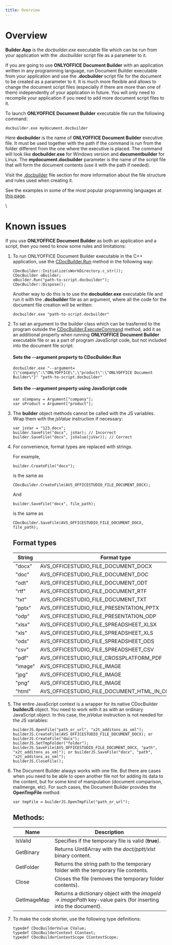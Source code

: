 ```yaml
---
title: Overview
---
```

# Overview

**Builder.App** is the *docbuilder.exe* executable file which can be run from your application with the *.docbuilder* script file as a parameter to it.

If you are going to use **ONLYOFFICE Document Builder** with an application written in any programming language, run Document Builder executable from your application and use the **.docbuilder** script file for the document to be created as a parameter to it. It is much more flexible and allows to change the document script files (especially if there are more than one of them) independently of your application in future. You will only need to recompile your application if you need to add more document script files to it.

To launch **ONLYOFFICE Document Builder** executable file run the following command:

```
docbuilder.exe mydocument.docbuilder
```

Here **docbuilder** is the name of **ONLYOFFICE Document Builder** executive file. It must be used together with the path if the command is run from the folder different from the one where the executive is placed. The command will look like **docbuilder.exe** for Windows version and **documentbuilder** for Linux. The **mydocument.docbuilder** parameter is the name of the script file that will form the document contents (use it with the path if needed).

Visit the [.docbuilder](/docbuilder/integrationapi/usingdocbuilderfile) file section for more information about the file structure and rules used when creating it.

See the examples in some of the most popular programming languages at [this page](/docbuilder/integratingdocumentbuilder).

\


# Known issues

If you use **ONLYOFFICE Document Builder** as both an application and a script, then you need to know some rules and limitations:

1. To run ONLYOFFICE Document Builder executable in the C++ application, use the [CDocBuilder.Run](/docbuilder/integrationapi/c/cdocbuilder/run) method in the following way:

   ```
   CDocBuilder::Initialize(sWorkDirectory.c_str());
   CDocBuilder oBuilder;
   oBuilder.Run("path-to-script.docbuilder");
   CDocBuilder::Dispose();
   ```

   Another way to do this is to use the **docbuilder.exe** executable file and run it with the **.docbuilder** file as an argument, where all the code for the document file creation will be written:

   ```
   docbuilder.exe "path-to-script.docbuilder"
   ```

2. To set an argument to the builder class which can be trasferred to the program outside the [CDocBuilder.ExecuteCommand](/docbuilder/integrationapi/c/cdocbuilder/executecommand) method, add it as an additional property when running **ONLYOFFICE Document Builder** executable file or as a part of program JavaScript code, but not included into the document file script:

   #### Sets the --argument property to CDocBuilder.Run

   ```
   docbuilder.exe "--argument={\"company\":\"ONLYOFFICE\",\"product\":\"ONLYOFFICE Document Builder\"}" "path-to-script.docbuilder"
   ```

   #### Sets the --argument property using JavaScript code

   ```
   var sCompany = Argument["company"];
   var sProduct = Argument["product"];
   ```

3. The **builder** object methods cannot be called with the JS variables. Wrap them with the *jsValue* instruction if necessary:

   ```
   var jsVar = "123.docx";
   builder.SaveFile("docx", jsVar); // Incorrect
   builder.SaveFile("docx", jsValue(jsVar)); // Correct
   ```

4. For convenience, format types are replaced with strings.

   For example,

   ```
   builder.CreateFile("docx");
   ```

   is the same as

   ```
   CDocBuilder.CreateFile(AVS_OFFICESTUDIO_FILE_DOCUMENT_DOCX);
   ```

   And

   ```
   builder.SaveFile("docx", file_path);
   ```

   is the same as

   ```
   CDocBuilder.SaveFile(AVS_OFFICESTUDIO_FILE_DOCUMENT_DOCX, file_path);
   ```

   ## Format types

   | String  | Format type                                            |
   | ------- | ------------------------------------------------------ |
   | "docx"  | AVS\_OFFICESTUDIO\_FILE\_DOCUMENT\_DOCX                |
   | "doc"   | AVS\_OFFICESTUDIO\_FILE\_DOCUMENT\_DOC                 |
   | "odt"   | AVS\_OFFICESTUDIO\_FILE\_DOCUMENT\_ODT                 |
   | "rtf"   | AVS\_OFFICESTUDIO\_FILE\_DOCUMENT\_RTF                 |
   | "txt"   | AVS\_OFFICESTUDIO\_FILE\_DOCUMENT\_TXT                 |
   | "pptx"  | AVS\_OFFICESTUDIO\_FILE\_PRESENTATION\_PPTX            |
   | "odp"   | AVS\_OFFICESTUDIO\_FILE\_PRESENTATION\_ODP             |
   | "xlsx"  | AVS\_OFFICESTUDIO\_FILE\_SPREADSHEET\_XLSX             |
   | "xls"   | AVS\_OFFICESTUDIO\_FILE\_SPREADSHEET\_XLS              |
   | "ods"   | AVS\_OFFICESTUDIO\_FILE\_SPREADSHEET\_ODS              |
   | "csv"   | AVS\_OFFICESTUDIO\_FILE\_SPREADSHEET\_CSV              |
   | "pdf"   | AVS\_OFFICESTUDIO\_FILE\_CROSSPLATFORM\_PDF            |
   | "image" | AVS\_OFFICESTUDIO\_FILE\_IMAGE                         |
   | "jpg"   | AVS\_OFFICESTUDIO\_FILE\_IMAGE                         |
   | "png"   | AVS\_OFFICESTUDIO\_FILE\_IMAGE                         |
   | "html"  | AVS\_OFFICESTUDIO\_FILE\_DOCUMENT\_HTML\_IN\_CONTAINER |

5. The entire JavaScript context is a wrapper for its native CDocBuilder **builderJS** object. You need to work with it as with an ordinary JavaScript object. In this case, the *jsValue* instruction is not needed for the JS variables:

   ```
   builderJS.OpenFile("path_or_url", "x2t_additons_as_xml");
   builderJS.CreateFile(AVS_OFFICESTUDIO_FILE_DOCUMENT_DOCX); or builderJS.CreateFile("docx");
   builderJS.SetTmpFolder("folder");
   builderJS.SaveFile(AVS_OFFICESTUDIO_FILE_DOCUMENT_DOCX, "path", "x2t_additons_as_xml"); or builderJS.SaveFile("docx", "path", "x2t_additons_as_xml");
   builderJS.CloseFile();
   ```

6. The Document Builder always works with one file. But there are cases when you need to be able to open another file not for adding its data to the content, but for some kind of manipulation (document comparison, mailmerge, etc). For such cases, the Document Builder provides the **OpenTmpFile** method:

   ```
   var tmpFile = builderJS.OpenTmpFile("path_or_url");
   ```

   ## Methods:

   | Name        | Description                                                                                                    |
   | ----------- | -------------------------------------------------------------------------------------------------------------- |
   | IsValid     | Specifies if the temporary file is valid (**true**).                                                           |
   | GetBinary   | Returns Uint8Array with the *doct/pptt/xlst* binary content.                                                   |
   | GetFolder   | Returns the string path to the temporary folder with the temporary file contents.                              |
   | Close       | Closes the file (removes the temporary folder contents).                                                       |
   | GetImageMap | Returns a dictionary object with the *imageId -> imagePath* key-value pairs (for inserting into the document). |

7. To make the code shorter, use the following type definitions:

   ```
   typedef CDocBuilderValue CValue;
   typedef CDocBuilderContext CContext;
   typedef CDocBuilderContextScope CContextScope;
   ```
